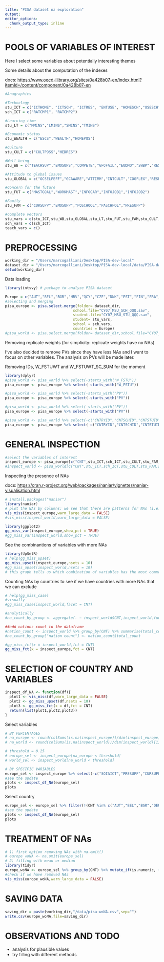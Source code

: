 ```yaml
---
title: "PISA dataset na exploration"
output: 
editor_options: 
  chunk_output_type: inline
---
```


# POOLS OF VARIABLES OF INTEREST

Here I select some variables about potentially interesting themes

Some details about the computation of the indexes

docs: <https://www.oecd-ilibrary.org/sites/0a428b07-en/index.html?itemId=/content/component/0a428b07-en>

```r
#Anagraphics

#Technology
stu_ICT = c("ICTHOME", "ICTSCH", "ICTRES", "ENTUSE", "HOMESCH","USESCH","INTICT","COMPICT","AUTICT","SOIAICT","ICTCLASS","ICTOUTSIDE")
sch_ICT = c("RATCMP1", "RATCMP2")

#Learning time
stu_LT = c("MMINS","LMINS","SMINS","TMINS")

#Economic status
stu_WEALTH = c("ESCS","WEALTH","HOMEPOS")

#Culture
stu_CULT = c("CULTPOSS","HEDRES")

#Well-being
stu_WB = c("TEACHSUP","EMOSUPS","COMPETE","GFOFAIL","EUDMO","SWBP","RESILIENCE","BELONG","BEINGBULLIED","PERCOMP","PERCOOP","BODYIMA")

#Attitude to global issues
stu_GLOBAL = c("GCSELFEFF","GCAWARE","ATTIMM","INTCULT","COGFLEX","RESPECT","AWACOM","GLOBMIND","DISCRIM")

#Concern for the future
stu_FUT = c("MASTGOAL","WORKMAST","INFOCAR","INFOJOB1","INFOJOB2")

#Family
stu_FAM = c("CURSUPP","EMOSUPP","PQSCHOOL","PASCHPOL","PRESUPP")
```

```r
#complete vectors
stu_vars = c(stu_ICT,stu_WB,stu_GLOBAL,stu_LT,stu_FUT,stu_FAM,stu_CULT,stu_WEALTH)
sch_vars = c(sch_ICT)
teach_vars = c()
```

# PREPROCESSING

```r
working_dir = "/Users/marcogalliani/Desktop/PISA-dev-local"
dataset_dir = "/Users/marcogalliani/Desktop/PISA-dev-local/data/PISA-dataset"
setwd(working_dir)
```

Data loading

```r
library(intsvy) # package to analyze PISA dataset

Europe = c("AUT","BEL","BGR","HRV","QCY","CZE","DNK","EST","FIN","FRA","DEU","GRC","HUN","IRL","ITA","LVA","LTU","LUX","NLD","POL","PRT","ROU","SVK","SVN","ESP","SWE","GBR")
#selecting and merging
pisa_europe <- pisa.select.merge(folder= dataset_dir,
                               school.file="CY07_MSU_SCH_QQQ.sav", 
                               student.file="CY07_MSU_STU_QQQ.sav",
                               student= stu_vars,
                               school = sch_vars,
                               countries = Europe)    
#pisa_world <- pisa.select.merge(folder= dataset_dir,school.file="CY07_MSU_SCH_QQQ.sav",  student.file="CY07_MSU_STU_QQQ.sav",student= stu_vars,school = sch_vars)   

```

Removing replicate weights (for simplicity: replicate weights have no NAs)

I've also decided to remove PVs since they have less NAs and I want to focus on other variables. The analysis on PVs will be made later.

Removing IDs, W_FSTUWT and W_FSTUWT_SC_SUM for the moment

```r
library(dplyr)
#pisa_world <- pisa_world %>% select(-starts_with("W_FSTU")) 
pisa_europe <- pisa_europe %>% select(-starts_with("W_FSTU")) 

#pisa_world <- pisa_world %>% select(-starts_with("PV")) 
pisa_europe <- pisa_europe %>% select(-starts_with("PV"))

#pisa_world <- pisa_world %>% select(-starts_with("PV")) 
pisa_europe <- pisa_europe %>% select(-starts_with("PV"))

#pisa_world <- pisa_world %>% select(-c("CNTRYID","CNTSCHID","CNTSTUID","BOOKID")) 
pisa_europe <- pisa_europe %>% select(-c("CNTRYID","CNTSCHID","CNTSTUID","BOOKID")) 
```

# GENERAL INSPECTION

```r
#select the variables of interest
inspect_europe <- pisa_europe[c("CNT",stu_ICT,sch_ICT,stu_CULT,stu_FAM,stu_WB,stu_WEALTH)]
#inspect_world <- pisa_world[c("CNT",stu_ICT,sch_ICT,stu_CULT,stu_FAM,stu_WB,stu_WEALTH)]
```

Inspecting the presence of NAs

docs: <https://cran.r-project.org/web/packages/naniar/vignettes/naniar-visualisation.html>

```r
# install.packages("naniar")
library(naniar)
# plot the NAs by columns: we see that there are patterns for NAs (i.e. same observations have NAs in different features)
vis_miss(inspect_europe,warn_large_data = FALSE)
#vis_miss(inspect_world,warn_large_data = FALSE)
```

```r
library(ggplot2)
gg_miss_var(inspect_europe,show_pct = TRUE) 
#gg_miss_var(inspect_world,show_pct = TRUE) 
```

See the combinantions of variables with more NAs

```r
library(UpSetR)
# help(gg_miss_upset)
gg_miss_upset(inspect_europe,nsets = 10)
#gg_miss_upset(inspect_world,nsets = 10)
# this graph tells us which combination of variables has the most common NA
```

Counting NAs by countries to see if we have countries with more NAs that we can exclude

```r
# help(gg_miss_case)
#visually
#gg_miss_case(inspect_world,facet = CNT)

#analytically
#na_count_by_group <- aggregate(. ~ inspect_world$CNT,inspect_world,function(x) { sum(is.na(x)) },na.action = NULL) 

##add nations count to the dataframe
#nation_count <- inspect_world %>% group_by(CNT) %>% summarise(total_count = n())
#na_count_by_group["nation count"] <- nation_count$total_count
```

```r
#gg_miss_fct(x = inspect_world,fct = CNT)
gg_miss_fct(x = inspect_europe,fct = CNT)
```

# SELECTION OF COUNTRY AND VARIABLES

```r
inspect_df_NA <- function(df){
  plot1 <- vis_miss(df,warn_large_data = FALSE)    
  plot2 <- gg_miss_upset(df,nsets = 10)
  plot3 <- gg_miss_fct(x = df,fct = CNT)
  return(list(plot1,plot2,plot3))
}
```

Select variables

```r
# BY PERCENTAGES
# na_europe <- round(colSums(is.na(inspect_europe))/dim(inspect_europe)[1],digits = 1)
# na_world <- round(colSums(is.na(inspect_world))/dim(inspect_world)[1],digits = 1)

# threshold = 0.25
# europe_sel <- inspect_europe[na_europe < threshold]
# world_sel <- inspect_world[na_world < threshold]

# BY SPECIFIC VARIABLES
europe_sel <- inspect_europe %>% select(-c("SOIAICT","PRESUPP","CURSUPP","EMOSUPP","PASCHPOL","PQSCHOOL","BODYIMA","SWBP")) 
#see the update
plots <- inspect_df_NA(europe_sel)
plots
```

Select country

```r
europe_sel <- europe_sel %>% filter(!(CNT %in% c("AUT","BEL","BGR","DEU","GBR","NLD","PRT","ROU","DEU")))
#see the update
plots <- inspect_df_NA(europe_sel)
plots
```

# TREATMENT OF NAs

```r
# 1) first option removing NAs with na.omit()
# europe_woNA <- na.omit(europe_sel)
# 2) filling with mean or median
library(tidyr)
europe_woNA <- europe_sel %>% group_by(CNT) %>% mutate_if(is.numeric, ~replace_na(.,mean(., na.rm = TRUE)))
#check if we have removed NAs
vis_miss(europe_woNA,warn_large_data = FALSE)
```

# SAVING DATA

```r
saving_dir = paste(working_dir,"/data/pisa-woNA.csv",sep="")
write.csv(europe_woNA,file=saving_dir)
```

# OBSERVATIONS AND TODO

-   analysis for plausible values
-   try filling with different methods

